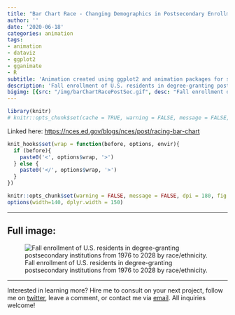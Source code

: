 ```yaml
---
title: "Bar Chart Race - Changing Demographics in Postsecondary Enrollment"
author: ''
date: '2020-06-18'
categories: animation
tags:
- animation
- dataviz
- ggplot2
- gganimate
- R
subtitle: 'Animation created using ggplot2 and animation packages for social media distribution'
description: 'Fall enrollment of U.S. residents in degree-granting postsecondary institutions from 1976 to 2028 by race/ethnicity.'
bigimg: [{src: "/img/barChartRacePostSec.gif", desc: "Fall enrollment of U.S. residents in degree-granting postsecondary institutions from 1976 to 2028 by race/ethnicity."}]
---
```


```r
library(knitr)
# knitr::opts_chunk$set(cache = TRUE, warning = FALSE, message = FALSE, dpi = 180, out.extra='class = "img-responsive"')

```

Linked here: [https://nces.ed.gov/blogs/nces/post/racing-bar-chart](https://nces.ed.gov/blogs/nces/post/racing-bar-chart)

```r
knit_hooks$set(wrap = function(before, options, envir){
  if (before){
    paste0('<', options$wrap, '>')
  } else {
    paste0('</', options$wrap, '>')
  }
})

knitr::opts_chunk$set(warning = FALSE, message = FALSE, dpi = 180, fig.height = 5, fig.width = 7, fig.align = "center")
options(width=140, dplyr.width = 150)
```
  
 ***
  
## Full image:
  
![Fall enrollment of U.S. residents in degree-granting postsecondary institutions from 1976 to 2028 by race/ethnicity.](/img/barChartRacePostSec.gif)

 ***
 
Interested in learning more? Hire me to consult on your next project, follow me on [twitter](https://twitter.com/mikeleeco), leave a comment, or contact me via [email](mailto:mdlee12@gmail.com). All inquiries welcome!
  
